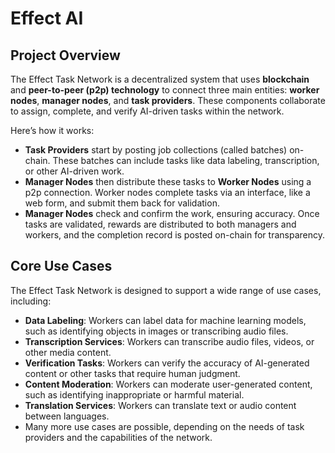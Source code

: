 # Effect AI

## Project Overview
The Effect Task Network is a decentralized system that uses **blockchain** and **peer-to-peer (p2p) technology** to connect three main entities: **worker nodes**, **manager nodes**, and **task providers**. These components collaborate to assign, complete, and verify AI-driven tasks within the network.

Here’s how it works:

- **Task Providers** start by posting job collections (called batches) on-chain. These batches can include tasks like data labeling, transcription, or other AI-driven work.
- **Manager Nodes** then distribute these tasks to **Worker Nodes** using a p2p connection. Worker nodes complete tasks via an interface, like a web form, and submit them back for validation.
- **Manager Nodes** check and confirm the work, ensuring accuracy. Once tasks are validated, rewards are distributed to both managers and workers, and the completion record is posted on-chain for transparency.


## Core Use Cases

The Effect Task Network is designed to support a wide range of use cases, including:

- **Data Labeling**: Workers can label data for machine learning models, such as identifying objects in images or transcribing audio files.
- **Transcription Services**: Workers can transcribe audio files, videos, or other media content.
- **Verification Tasks**: Workers can verify the accuracy of AI-generated content or other tasks that require human judgment.
- **Content Moderation**: Workers can moderate user-generated content, such as identifying inappropriate or harmful material.
- **Translation Services**: Workers can translate text or audio content between languages.
- Many more use cases are possible, depending on the needs of task providers and the capabilities of the network.